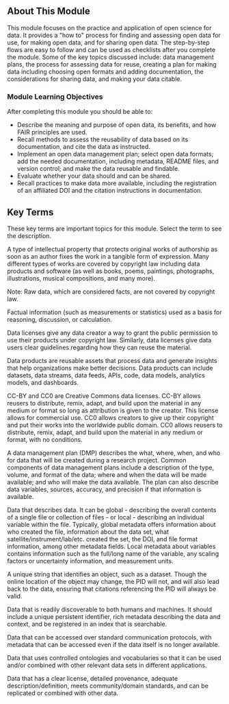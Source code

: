 <Banner title='OS101 Module 3: Open Data' subTitle='Welcome to Open Science 101: Open Data' bgImage='./images/banners/Module3.png' bgColor='#0c425f' opacity='0.75'/>

## About This Module

This module focuses on the practice and application of open science for data. It provides a "how to" process for finding and assessing open data for use, for making open data, and for sharing open data. The step-by-step flows are easy to follow and can be used as checklists after you complete the module. Some of the key topics discussed include: data management plans, the process for assessing data for reuse, creating a plan for making data including choosing open formats and adding documentation, the considerations for sharing data, and making your data citable. 

### Module Learning Objectives

After completing this module you should be able to:

- Describe the meaning and purpose of open data, its benefits, and how FAIR principles are used.
- Recall methods to assess the reusability of data based on its documentation, and cite the data as instructed.
- Implement an open data management plan; select open data formats; add the needed documentation, including metadata, README files, and version control; and make the data reusable and findable.
- Evaluate whether your data should and can be shared.
- Recall practices to make data more available, including the registration of an affiliated DOI and the citation instructions in documentation.

## Key Terms

These key terms are important topics for this module. Select the term to see the description.

<Definitions>
    <Definition title='Copyright'>
        <p>A type of intellectual property that protects original works of authorship as soon as an author fixes the work in a tangible form of expression. Many different types of works are covered by copyright law including data products and software (as well as books, poems, paintings, photographs, illustrations, musical compositions, and many more).</p>
        <p>Note: Raw data, which are considered facts, are not covered by copyright law.</p>
    </Definition>
    <Definition title='Data'>
        <p>Factual information (such as measurements or statistics) used as a basis for reasoning, discussion, or calculation.</p>
    </Definition>
    <Definition title='Data License'>
        <p>Data licenses give any data creator a way to grant the public permission to use their products under copyright law. Similarly, data licenses give data users clear guidelines regarding how they can reuse the material.</p>
    </Definition>
    <Definition title='Data Products'>
        <p>Data products are reusable assets that process data and generate insights that help organizations make better decisions. Data products can include datasets, data streams, data feeds, APIs, code, data models, analytics models, and dashboards.</p>
    </Definition>
    <Definition title='CC-BY and CC0 License'>
        <p>CC-BY and CC0 are Creative Commons data licenses. CC-BY allows reusers to distribute, remix, adapt, and build upon the material in any medium or format so long as attribution is given to the creator. This license allows for commercial use. CC0 allows creators to give up their copyright and put their works into the worldwide public domain. CC0 allows reusers to distribute, remix, adapt, and build upon the material in any medium or format, with no conditions.</p>
    </Definition>
    <Definition title='Data Management Plan'>
        <p>A data management plan (DMP) describes the what, where, when, and who for data that will be created during a research project. Common components of data management plans include a description of the type, volume, and format of the data; where and when the data will be made available; and who will make the data available. The plan can also describe data variables, sources, accuracy, and precision if that information is available.</p>
    </Definition>
    <Definition title='Metadata'>
        <p>Data that describes data. It can be global - describing the overall contents of a single file or collection of files - or local - describing an individual variable within the file. Typically, global metadata offers information about who created the file, information about the data set, what satellite/instrument/lab/etc. created the set, the DOI, and file format information, among other metadata fields. Local metadata about variables contains information such as the full/long name of the variable, any scaling factors or uncertainty information, and measurement units.</p>
    </Definition>
    <Definition title='Persistent Identiﬁer (PID)'>
        <p>A unique string that identifies an object, such as a dataset. Though the online location of the object may change, the PID will not, and will also lead back to the data, ensuring that citations referencing the PID will always be valid.</p>
    </Definition>
    <Definition title='Findable (data)'>
        <p>Data that is readily discoverable to both humans and machines. It should include a unique persistent identifier, rich metadata describing the data and context, and be registered in an index that is searchable.</p>
    </Definition>
    <Definition title='Accessible (data)'>
        <p>Data that can be accessed over standard communication protocols, with metadata that can be accessed even if the data itself is no longer available.</p>
    </Definition>
    <Definition title='Interoperable (data)'>
        <p>Data that uses controlled ontologies and vocabularies so that it can be used and/or combined with other relevant data sets in different applications.</p>
    </Definition>
    <Definition title='Reusable (data)'>
        <p>Data that has a clear license, detailed provenance, adequate description/definition, meets community/domain standards, and can be replicated or combined with other data.</p>
    </Definition>
</Definitions>

<CompletionDocked/>